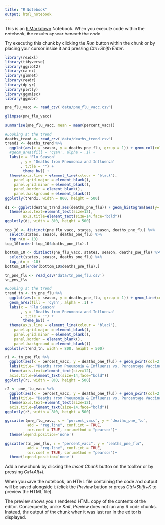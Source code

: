 ```yaml
---
title: "R Notebook"
output: html_notebook
---
```


This is an [R Markdown](http://rmarkdown.rstudio.com) Notebook. When you execute code within the notebook, the results appear beneath the code. 

Try executing this chunk by clicking the *Run* button within the chunk or by placing your cursor inside it and pressing *Ctrl+Shift+Enter*. 

```r
library(readxl)
library(tidyverse)
library(ggplot2)
library(caret)
library(glmnet)
library(readr)
library(dplyr)
library(plotly)
library(ggpmisc)
library(ggpubr)
```
```r
pne_flu_vacc <- read_csv('data/pne_flu_vacc.csv')
```
```r
glimpse(pne_flu_vacc)
```


```r
summarise(pne_flu_vacc, mean = mean(percent_vacc))
```
```r
#Looking at the trend
deaths_trend <- read_csv('data/deaths_trend.csv')
trend1 <- deaths_trend %>% 
  ggplot(aes(x = season, y = deaths_pne_flu, group = 1)) + geom_col(color = 'red', fill = 'gray')+
  #geom_area(fill = 'cyan', alpha = .1) +
  labs(x = 'Flu Season'
       , y = 'Deaths from Pneumonia and Influenza'
       , title = "") +
        theme_bw() +
  theme(axis.line = element_line(colour = "black"),
    panel.grid.major = element_blank(),
    panel.grid.minor = element_blank(),
    panel.border = element_blank(),
    panel.background = element_blank())
ggplotly(trend1, width = 800, height = 500)
```
```r
d1 <- ggplot(deaths_trend,aes(deaths_pne_flu)) + geom_histogram(aes(y=..density..), col = 'red', alpha = .2) + geom_density(col = 3) + labs(title = "Distribution of the Share of Renewable Electricity Generation Across the Countries") + labs(x = "Deaths from Pneumonia & Influenza",y = "Frequency")+
  theme(axis.text=element_text(size=12),
        axis.title=element_text(size=14,face="bold"))
ggplotly(d1, width = 800, height = 500)
```
```r
top_10 <- distinct(pne_flu_vacc, states, season, deaths_pne_flu) %>% 
  select(states, season, deaths_pne_flu) %>% 
  top_n(n = 10)
top_10[order(-top_10$deaths_pne_flu),]
```
```r
bottom_10 <- distinct(pne_flu_vacc, states, season, deaths_pne_flu) %>% 
  select(states, season, deaths_pne_flu) %>% 
  top_n(n = -10)
bottom_10[order(bottom_10$deaths_pne_flu),]
```


```r
tn_pne_flu <- read_csv('data/tn_pne_flu.csv')
tn_pne_flu
```
```r
#Looking at the trend
trend_tn <- tn_pne_flu %>% 
  ggplot(aes(x = season, y = deaths_pne_flu, group = 1)) + geom_line(color = 'red', fill = 'gray')+
  geom_area(fill = 'cyan', alpha = .1) +
  labs(x = 'Flu Season'
       , y = 'Deaths from Pneumonia and Influenza'
       , title = "") +
        theme_bw() +
  theme(axis.line = element_line(colour = "black"),
    panel.grid.major = element_blank(),
    panel.grid.minor = element_blank(),
    panel.border = element_blank(),
    panel.background = element_blank())
ggplotly(trend_tn, width = 800, height = 500)
```
```r
r1 <- tn_pne_flu %>%
  ggplot(aes(x = percent_vacc, y = deaths_pne_flu)) + geom_point(col=2,shape=1) + geom_smooth(method = "lm")+
  labs(title= "Deaths from Pneumonia & Influenza vs. Percentage Vaccination", x="Percentage Vaccination", y= "Deaths from Pneumonia & Influenza")+
  theme(axis.text=element_text(size=12),
  axis.title=element_text(size=14,face="bold"))
ggplotly(r1, width = 800, height = 500)
```
```r
r2 <- pne_flu_vacc %>%
  ggplot(aes(x = percent_vacc, y = deaths_pne_flu)) + geom_point(col=2,shape=1) + geom_smooth(method = "lm")+
  labs(title= "Deaths from Pneumonia & Influenza vs. Percentage Vaccination", x="Percentage Vaccination", y= "Deaths from Pneumonia & Influenza")+
  theme(axis.text=element_text(size=12),
  axis.title=element_text(size=14,face="bold"))
ggplotly(r2, width = 800, height = 500)
```
```r
ggscatter(pne_flu_vacc, x = "percent_vacc", y = "deaths_pne_flu", 
          add = "reg.line", conf.int = TRUE, 
          cor.coef = TRUE, cor.method = "pearson")+
  theme(legend.position='none')
```
```r
ggscatter(tn_pne_flu, x = "percent_vacc", y = "deaths_pne_flu", 
          add = "reg.line", conf.int = TRUE, 
          cor.coef = TRUE, cor.method = "pearson")+
  theme(legend.position='none')
```

Add a new chunk by clicking the *Insert Chunk* button on the toolbar or by pressing *Ctrl+Alt+I*.

When you save the notebook, an HTML file containing the code and output will be saved alongside it (click the *Preview* button or press *Ctrl+Shift+K* to preview the HTML file).

The preview shows you a rendered HTML copy of the contents of the editor. Consequently, unlike *Knit*, *Preview* does not run any R code chunks. Instead, the output of the chunk when it was last run in the editor is displayed.
